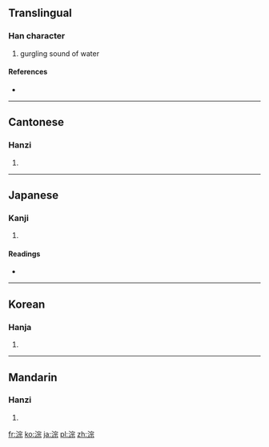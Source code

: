==Translingual==

===Han character===
{{Han char|rn=85|rad=水|as=08|sn=11|four=3319<sub>1</sub>|canj=水十一火 (EJMF)}}

# gurgling sound of water

====References====
* {{Han ref|kx=0630.010|dkj=17643|dj=1032.040|hdz=31661.010|uh=6DD9|ud=28121|bh=B246|bd=45638}}

----

==Cantonese==

===Hanzi===
{{yue-hanzi|jyut=|y=chung4}}

# {{defn|Cantonese|sort=水08}}

----

==Japanese==

===Kanji===
{{ja-kanji|grade=|rs=水08}}

# {{defn|Japanese|sort=水08}}

====Readings====
* {{ja-readings|on=[[そう]] (sō), [[す]] (su)|kun=[[そそぐ]] (sosogu)}}

----

==Korean==

===Hanja===
{{ko-hanja|hangeul=종|eumhun=|rv=jong|mr=chong|y=cong}}

# {{defn|Korean|sort=水08}}

----

==Mandarin==

===Hanzi===
{{cmn-hanzi|pin=[[cóng]] ([[cong2]])|wg=ts'ung<sup>2</sup>}}

# {{defn|Mandarin|sort=水08}}

[[fr:淙]]
[[ko:淙]]
[[ja:淙]]
[[pl:淙]]
[[zh:淙]]